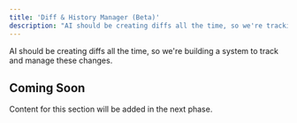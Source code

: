 ```yaml
---
title: 'Diff & History Manager (Beta)'
description: "AI should be creating diffs all the time, so we're tracking it"
---
```


AI should be creating diffs all the time, so we're building a system to track and manage these changes.

## Coming Soon

Content for this section will be added in the next phase.
